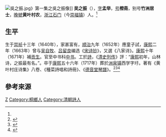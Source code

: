 [[File:吳之振.jpg|thumb]]》第一集之吳之振像]]
'''吴之振'''（{{bd|1640年||1717年|catIdx=Wu}}），[[表字|字]]'''孟举'''，[[号|号]]'''橙斋'''，别号'''竹洲居士'''，[[晚號|晚號]]'''黄叶村农'''，[[浙江|浙江]][[石門縣_(浙江省)|石门]]（今[[崇福镇|崇福镇]]）人。<ref name="琴殉85"/>

==生平==
生于[[崇祯|崇祯]]十三年（1640年），家甚富有，[[顺治|顺治]]九年（1652年）應童子試，[[康熙|康熙]]二年（1663年）曾与[[吴自牧|吴自牧]]、[[吕留良|吕留良]]编选《[[宋诗钞|宋诗钞]]》，又選《八家诗》。[[康熙|康熙]]十年（1671年）補[[贡生|贡生]]。官至中书科[[中书|中书]]。工於[[詩|詩]]，《[[清史列传|清史列传]]》評：“[[康熙|康熙]]初年，山林诗，之振最有名。”。卒于[[康熙|康熙]]五十六年（1717年）葬於[[洲泉镇|洲泉镇]]西学字圩。著有《黄叶村庄诗集》八卷、《種菜詩唱和詩冊》、《[[德音堂琴譜|德音堂琴譜]]》。<ref name="琴殉85">{{Cite book|title=《琴殉》|author=楊典|publisher=木果文創有限公司|year=2020|isbn=9789869691789|location=臺灣|authorlink=楊典|work=〈明末遺民吳之振及「種菜詩」簡史〉|volume=2|page=85-93|}}</ref><ref name="琴殉80">{{Cite book|title=《琴殉》|author=楊典|publisher=木果文創有限公司|year=2020|isbn=9789869691789|location=臺灣|work=〈明末遺民及琴家謝世略表〉|volume=2|page=80-84|}}</ref><ref name="琴殉94">{{Cite book|title=《琴殉》|author=楊典|publisher=木果文創有限公司|year=2020|isbn=9789869691789|location=臺灣|work=〈明末琴家吳之振「德音堂琴譜」略考〉|volume=2|page=94-102|}}</ref>

== 參考來源 ==
{{reflist}}

{{Authority control}}

{{DEFAULTSORT:W}}
[[Category:吳姓|Z]]
[[Category:桐鄉人|Category:桐鄉人]]
[[Category:清朝詩人|Category:清朝詩人]]


{{清朝人物小作品}}